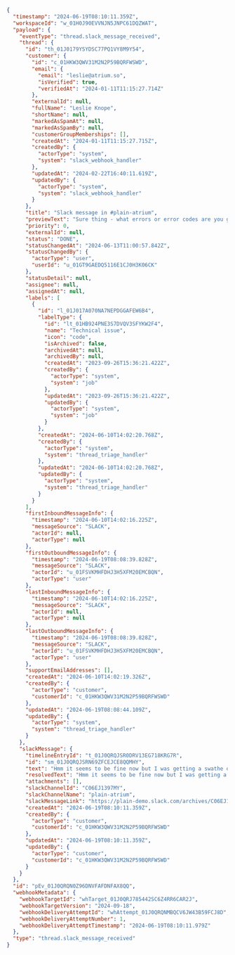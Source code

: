 ```json
{
  "timestamp": "2024-06-19T08:10:11.359Z",
  "workspaceId": "w_01H0J90EVVNJN5JNPC61DQZWAT",
  "payload": {
    "eventType": "thread.slack_message_received",
    "thread": {
      "id": "th_01J0179YSYDSC77PQ1VY8M9Y54",
      "customer": {
        "id": "c_01HKW3QWV31M2N2P59BQRFWSWD",
        "email": {
          "email": "leslie@atrium.so",
          "isVerified": true,
          "verifiedAt": "2024-01-11T11:15:27.714Z"
        },
        "externalId": null,
        "fullName": "Leslie Knope",
        "shortName": null,
        "markedAsSpamAt": null,
        "markedAsSpamBy": null,
        "customerGroupMemberships": [],
        "createdAt": "2024-01-11T11:15:27.715Z",
        "createdBy": {
          "actorType": "system",
          "system": "slack_webhook_handler"
        },
        "updatedAt": "2024-02-22T16:40:11.619Z",
        "updatedBy": {
          "actorType": "system",
          "system": "slack_webhook_handler"
        }
      },
      "title": "Slack message in #plain-atrium",
      "previewText": "Sure thing - what errors or error codes are you getting?",
      "priority": 0,
      "externalId": null,
      "status": "DONE",
      "statusChangedAt": "2024-06-13T11:00:57.842Z",
      "statusChangedBy": {
        "actorType": "user",
        "userId": "u_01GT9GAEDQ5116E1CJ0H3K06CK"
      },
      "statusDetail": null,
      "assignee": null,
      "assignedAt": null,
      "labels": [
        {
          "id": "l_01J017A070NA7NEPDGGAFEW6B4",
          "labelType": {
            "id": "lt_01HB924PNE3S7DVQV3SFYKW2F4",
            "name": "Technical issue",
            "icon": "code",
            "isArchived": false,
            "archivedAt": null,
            "archivedBy": null,
            "createdAt": "2023-09-26T15:36:21.422Z",
            "createdBy": {
              "actorType": "system",
              "system": "job"
            },
            "updatedAt": "2023-09-26T15:36:21.422Z",
            "updatedBy": {
              "actorType": "system",
              "system": "job"
            }
          },
          "createdAt": "2024-06-10T14:02:20.768Z",
          "createdBy": {
            "actorType": "system",
            "system": "thread_triage_handler"
          },
          "updatedAt": "2024-06-10T14:02:20.768Z",
          "updatedBy": {
            "actorType": "system",
            "system": "thread_triage_handler"
          }
        }
      ],
      "firstInboundMessageInfo": {
        "timestamp": "2024-06-10T14:02:16.225Z",
        "messageSource": "SLACK",
        "actorId": null,
        "actorType": null
      },
      "firstOutboundMessageInfo": {
        "timestamp": "2024-06-19T08:08:39.828Z",
        "messageSource": "SLACK",
        "actorId": "u_01FSVKMHFDHJ3H5XFM20EMCBQN",
        "actorType": "user"
      },
      "lastInboundMessageInfo": {
        "timestamp": "2024-06-10T14:02:16.225Z",
        "messageSource": "SLACK",
        "actorId": null,
        "actorType": null
      },
      "lastOutboundMessageInfo": {
        "timestamp": "2024-06-19T08:08:39.828Z",
        "messageSource": "SLACK",
        "actorId": "u_01FSVKMHFDHJ3H5XFM20EMCBQN",
        "actorType": "user"
      },
      "supportEmailAddresses": [],
      "createdAt": "2024-06-10T14:02:19.326Z",
      "createdBy": {
        "actorType": "customer",
        "customerId": "c_01HKW3QWV31M2N2P59BQRFWSWD"
      },
      "updatedAt": "2024-06-19T08:08:44.109Z",
      "updatedBy": {
        "actorType": "system",
        "system": "thread_triage_handler"
      }
    },
    "slackMessage": {
      "timelineEntryId": "t_01J0QRQJSR0DRV13EG718KRG7R",
      "id": "sm_01J0QRQJSRN69ZFCEJCE8QQMHY",
      "text": "Hmm it seems to be fine now but I was getting a swathe of 401s.",
      "resolvedText": "Hmm it seems to be fine now but I was getting a swathe of 401s.",
      "attachments": [],
      "slackChannelId": "C06EJ1397MY",
      "slackChannelName": "plain-atrium",
      "slackMessageLink": "https://plain-demo.slack.com/archives/C06EJ1397MY/p1718784609080089?thread_ts=1718028136.225979",
      "createdAt": "2024-06-19T08:10:11.359Z",
      "createdBy": {
        "actorType": "customer",
        "customerId": "c_01HKW3QWV31M2N2P59BQRFWSWD"
      },
      "updatedAt": "2024-06-19T08:10:11.359Z",
      "updatedBy": {
        "actorType": "customer",
        "customerId": "c_01HKW3QWV31M2N2P59BQRFWSWD"
      }
    }
  },
  "id": "pEv_01J0QRQN0Z96DNVFAFDNFAX8QQ",
  "webhookMetadata": {
    "webhookTargetId": "whTarget_01J0QRJ785442SC6Z4RR6CAR2J",
    "webhookTargetVersion": "2024-09-18",
    "webhookDeliveryAttemptId": "whAttempt_01J0QRQNMBQCV6JW43B59FCJ8D",
    "webhookDeliveryAttemptNumber": 1,
    "webhookDeliveryAttemptTimestamp": "2024-06-19T08:10:11.979Z"
  },
  "type": "thread.slack_message_received"
}
```
